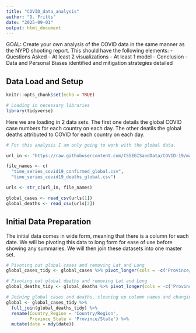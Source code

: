 ```yaml
---
title: "COVID_data_analysis"
author: "D. Fritts"
date: "2025-09-01"
output: html_document
---
```

GOAL: Create your own analysis of the COVID data in the same manner as the NYPD shooting report. This should have the following elements:
- Questions Asked
- At least 2 visualizations
- At least 1 model
- Conclusion
- Data and Personal Biases identified and mitigation strategies detailed

## Data Load and Setup

```r
knitr::opts_chunk$set(echo = TRUE)
```

```r
# Loading in necessary libraries
library(tidyverse)
```

Here we are loading in 2 data sets. The first one details the global COVID case numbers for each country on each day. The other deatils the global deaths attributed to COVID for each country on each day. 

```r
# For this analysis I am only going to work with the global data.

url_in <- "https://raw.githubusercontent.com/CSSEGISandData/COVID-19/master/csse_covid_19_data/csse_covid_19_time_series/"

file_names <- c(
  "time_series_covid19_confirmed_global.csv",
  "time_series_covid19_deaths_global.csv")

urls <- str_c(url_in, file_names)

global_cases <- read_csv(urls[1])
global_deaths <- read_csv(urls[2])

```

## Initial Data Preparation
The initial data comes in wide form, meaning that there is a column for each date. We will be pivoting this data to long form for ease of use before showing any summaries. 
We will then join these datasets into one master set. 

```r

# Pivoting out global cases and removing Lat and Long
global_cases_tidy <- global_cases %>% pivot_longer(cols = -c('Province/State', 'Country/Region', 'Lat', 'Long'), names_to = "date", values_to = "cases") %>% select(-c(Lat, Long))

# Pivoting out global deaths and removing Lat and Long
global_deaths_tidy <- global_deaths %>% pivot_longer(cols = -c('Province/State', 'Country/Region', 'Lat', 'Long'), names_to = "date", values_to = "deaths") %>% select(-c(Lat, Long))

# Joining global cases and deaths, cleaning up column names and changing date(string) to date (date)
global <- global_cases_tidy %>% 
  full_join(global_deaths_tidy) %>% 
  rename(Country_Region = 'Country/Region',
         Province_State = 'Province/State') %>%
  mutate(date = mdy(date))
```
